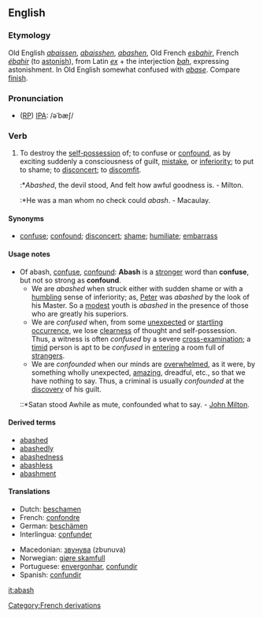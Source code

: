 ==English==
===Etymology===
Old English ''[[abaissen]]'', ''[[abaisshen]]'', ''[[abashen]]'', Old French ''[[esbahir]]'', French ''[[ébahir]]'' (to [[astonish]]), from Latin ''[[ex#Latin|ex]]'' + the interjection ''[[bah]]'', expressing astonishment. In Old English somewhat confused with ''[[abase]]''. Compare [[finish]].

===Pronunciation===
* ([[RP]]) [[IPA]]: /əˈbæʃ/

===Verb===
{{conj|abash|abashes|abashed|abashed|abashing}}
#To destroy the [[self-possession]] of; to confuse or [[confound]], as by exciting suddenly a consciousness of guilt, [[mistake]], or [[inferiority]]; to put to shame; to [[disconcert]]; to [[discomfit]].
#:*''Abashed'', the devil stood, And felt how awful goodness is. - Milton.
#:*He was a man whom no check could ''abash''. - Macaulay.

====Synonyms====
*[[confuse]]; [[confound]]; [[disconcert]]; [[shame]]; [[humiliate]]; [[embarrass]]

====Usage notes====
*Of abash, [[confuse]], [[confound]]: '''Abash''' is a [[stronger]] word than '''confuse''', but not so strong as '''confound'''. 
**We are ''abashed'' when struck either with sudden shame or with a [[humbling]] sense of inferiority; as, [[Peter]] was ''abashed'' by the look of his Master. So a [[modest]] youth is ''abashed'' in the presence of those who are greatly his superiors. 
**We are ''confused'' when, from some [[unexpected]] or [[startling]] [[occurrence]], we lose [[clearness]] of thought and self-possession. Thus, a witness is often ''confused'' by a severe [[cross-]]examination; a [[timid]] person is apt to be ''confused'' in [[entering]] a room full of [[strangers]].
**We are ''confounded'' when our minds are [[overwhelmed]], as it were, by something wholly unexpected, [[amazing]], dreadful, etc., so that we have nothing to say. Thus, a criminal is usually ''confounded'' at the [[discovery]] of his guilt.
*::*Satan stood Awhile as mute, confounded what to say. - [[w:John Milton|John Milton]].

====Derived terms====
* [[abashed]]
* [[abashedly]]
* [[abashedness]]
* [[abashless]]
* [[abashment]]

====Translations====
{{top}}
*Dutch: [[beschamen]]
*French: [[confondre]]
*German: [[beschämen]]
*Interlingua: [[confunder]]
{{mid}}
*Macedonian: [[звунува]] (zbunuva)
*Norwegian: [[gjøre skamfull]]
*Portuguese: [[envergonhar]], [[confundir]]
*Spanish: [[confundir]]
{{bottom}}

[[it:abash]]

[[Category:French derivations]]